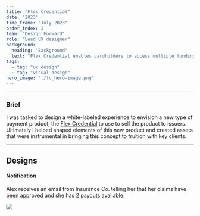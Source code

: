 ```yaml
---
title: "Flex Credential"
date: "2023"
time_frame: "July 2023"
order_index: 2
team: "Design Forward"
role: "Lead UX designer"
background:
  heading: "Background"
  text: "Flex Credemtial enables cardholders to access multiple funding sources from a single Primary Credential (PAN). Both the issuer and the cardholder can define rules to determine which funding source is used for authorization, clearing, and settlement. Flex Credential offers cardholders the simplicity of a single payment credential with the flexibility to seamlessly switch between payment methods and create rules to help better manage their spending."
tags:
  - tag: "ux design"
  - tag: "visual design"
hero_image: "./fc_hero-image.png"
---
```


<MdxLayout col='8' offset='4'>

---

### Brief

I was tasked to design a white-labeled experience to envision a new type of payment product, the [Flex Credential](https://usa.visa.com/visa-everywhere/blog/bdp/2024/05/14/one-card-to-1715696707658.html) to use to sell the product to issuers. Ultimately I helped shaped elements of this new product and created assets that were instrumental in bringing this concept to fruition with key clients.

</MdxLayout>

<MdxLayout col='12' offset='0'>

---

## Designs

</MdxLayout>

<MdxLayout col='8' offset='4'>

#### Notification

</MdxLayout>

<MdxLayout col='8' offset='4'>

Alex receives an email from Insurance Co. telling her that her claims have been approved and she has 2 payouts available.

</MdxLayout>

<MdxScreenContainer col='8' offset='4' color='#117ACB'>

![](./fc_hero-image.png)

</MdxScreenContainer>
